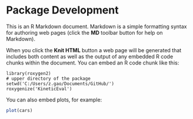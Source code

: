 Package Development
========================================================

This is an R Markdown document. Markdown is a simple formatting syntax for authoring web pages (click the **MD** toolbar button for help on Markdown).

When you click the **Knit HTML** button a web page will be generated that includes both content as well as the output of any embedded R code chunks within the document. You can embed an R code chunk like this:

```
library(roxygen2)
# upper directory of the package
setwd('C:/Users/z.gao/Documents/GitHub/')  
roxygenize('KineticEval')
```

You can also embed plots, for example:

```r
plot(cars)
```


